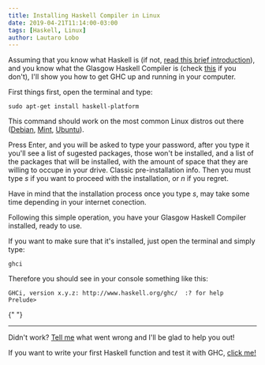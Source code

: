 ```yaml
---
title: Installing Haskell Compiler in Linux
date: 2019-04-21T11:14:00-03:00
tags: [Haskell, Linux]
author: Lautaro Lobo
---
```



Assuming that you know what Haskell is (if not, [read this brief introduction](https://lautarolobo.xyz/blog/what-s-haskell/)), and you know what the Glasgow Haskell Compiler is (check [this](https://en.wikipedia.org/wiki/Glasgow_Haskell_Compiler) if you don't), I'll show you how to get GHC up and running in your computer.

First things first, open the terminal and type:

```console
sudo apt-get install haskell-platform
```

This command should work on the most common Linux distros out there ([Debian](https://www.debian.org/index.en.html), [Mint](https://linuxmint.com/), [Ubuntu](https://www.ubuntu.com/)).

Press Enter, and you will be asked to type your password, after you type it you'll see a list of sugested packages, those won't be installed, and a list of the packages that will be installed, with the amount of space that they are willing to occupe in your drive. Classic pre-installation info. Then you must type _s_ if you want to proceed with the installation, or _n_ if you regret.

Have in mind that the installation process once you type _s_, may take some time depending in your internet conection.

Following this simple operation, you have your Glasgow Haskell Compiler installed, ready to use.

If you want to make sure that it's installed, just open the terminal and simply type:

```console
ghci
```

Therefore you should see in your console something like this:

```console
GHCi, version x.y.z: http://www.haskell.org/ghc/  :? for help
Prelude>
```

{" "}
<hr></hr>

Didn't work? [Tell me](mailto:contact@lautarolobo.xyz) what went wrong and I'll be glad to help you out!

If you want to write your first Haskell function and test it with GHC, [click me!](https://lautarolobo.xyz/blog/first-haskell-function/)

<Schema 
  title={frontmatter.title}
  url="https://lautarolobo.xyz/blog/installing-ghc-in-linux"
  description="If you want to test Haskell in your own computer like a real developer, you must have GHC, come and find what it is!"
  alternativeTitle="How To Install GHC"
  genre="Haskell"
  keywords="Programming,Haskell,Compiler,Computer Science,Linux"
  wordcount="275"
  date={frontmatter.date}
  dateModified="2024-06-25T00:00:00-03:00"  
/>
